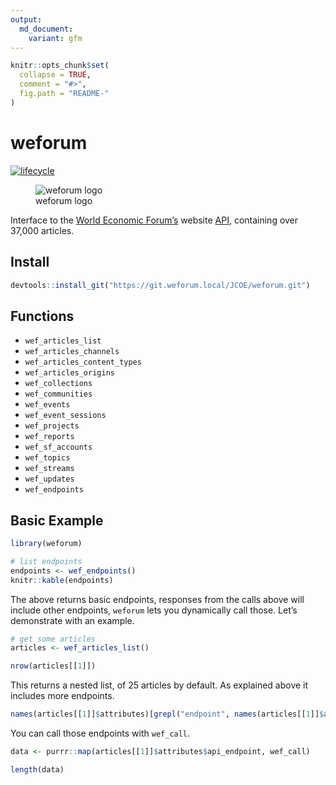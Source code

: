 ```yaml
---
output:
  md_document:
    variant: gfm
---
```


```r
knitr::opts_chunk$set(
  collapse = TRUE,
  comment = "#>",
  fig.path = "README-"
)
```

# weforum

[![lifecycle](https://img.shields.io/badge/lifecycle-maturing-blue.svg)](https://www.tidyverse.org/lifecycle/#maturing)

![weforum logo](https://www.weforum.org/assets/logo-d8b23e233f85a1af9093a1946e18cff462b0ca82fcd720e2a9633270e53a0bcd.svg)

Interface to the [World Economic Forum's](https://www.weforum.org/) website [API](https://api.weforum.org/), containing over 37,000 articles.

## Install

```r
devtools::install_git("https://git.weforum.local/JCOE/weforum.git")
```

## Functions

- `wef_articles_list`
- `wef_articles_channels`
- `wef_articles_content_types`
- `wef_articles_origins`
- `wef_collections`
- `wef_communities`
- `wef_events`
- `wef_event_sessions`
- `wef_projects`
- `wef_reports`
- `wef_sf_accounts`
- `wef_topics`
- `wef_streams`
- `wef_updates`
- `wef_endpoints`

## Basic Example

```r
library(weforum)

# list endpoints
endpoints <- wef_endpoints() 
knitr::kable(endpoints)
```

The above returns basic endpoints, responses from the calls above will include other endpoints, `weforum` lets you dynamically call those. Let's demonstrate with an example.

```r
# get some articles
articles <- wef_articles_list() 

nrow(articles[[1]])
```

This returns a nested list, of 25 articles by default. As explained above it includes more endpoints.

```r
names(articles[[1]]$attributes)[grepl("endpoint", names(articles[[1]]$attributes))]
```

You can call those endpoints with `wef_call`.

```r
data <- purrr::map(articles[[1]]$attributes$api_endpoint, wef_call)

length(data)
```
